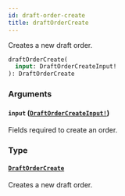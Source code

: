 ```yaml
---
id: draft-order-create
title: draftOrderCreate
---
```


Creates a new draft order.

```graphql
draftOrderCreate(
  input: DraftOrderCreateInput!
): DraftOrderCreate

```

### Arguments

#### `input` ([`DraftOrderCreateInput!`](/docs/developer/api-reference/inputs/draft-order-create-input))

Fields required to create an order.

### Type

#### [`DraftOrderCreate`](/docs/developer/api-reference/objects/draft-order-create)

Creates a new draft order.
